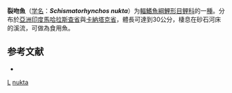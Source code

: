 {{Speciesbox
| taxon = Schismatorhynchos nukta
| status = NE
| status_system = IUCN3.1
| binomial_authority = [[Sykes|Sykes]], 1839
| synonyms = *''Cyprinus nukta''<br><small>Sykes, 1839</small>
*''Labeo nukta''<br><small>Sykes, 1839</small>
*''Schismatorhynchus nukta''<br><small>Sykes, 1839</small>
*''Schizomatorhynchus nukta''<br><small>Sykes, 1839</small>
}}

'''裂吻魚'''（[[学名|学名]]：'''''Schismatorhynchos nukta'''''）为[[輻鰭魚綱|輻鰭魚綱]][[鯉形目|鯉形目]][[鲤科|鲤科]]的一[[種|種]]。分布於[[亞洲|亞洲]][[印度|印度]][[馬哈拉斯查省|馬哈拉斯查省]]與[[卡納塔克省|卡納塔克省]]，體長可達到30公分，棲息在砂石河床的溪流，可做為食用魚。

== 参考文献 ==
{{refbegin}}
*{{FishBase_species|genus=Schismatorhynchos|species=nukta|year=2011|month=12}}
{{refend}}

{{鯉形目小作品}}

{{taxonbar}}
[[Category:_1839年描述的鱼类|L]]
[[Category:裂吻魚屬|nukta]]